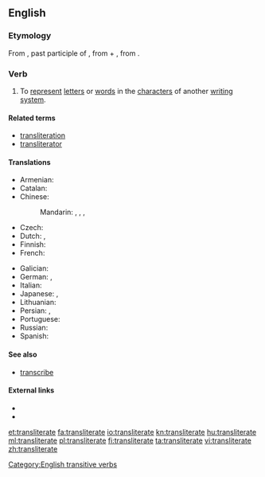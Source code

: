==English==

===Etymology===
From {{etyl|la|en}} {{term|transliteratum|lang=la}}, past participle of {{term|translitero|lang=la}}, from {{term|trans-||across|lang=la}} + {{term|literō|lang=la}} <!-- If "littera" is the etymon for "litero", this angle bracket is pointing the wrong: -->, from {{term|littera||letter|lang=la}}.

===Verb===
{{en-verb|transliterat}}

# {{context|transitive|lang=en}} To [[represent]] [[letter]]s or [[word]]s in the [[character]]s of another [[writing system]].

====Related terms====
* [[transliteration]]
* [[transliterator]]

====Translations====
{{trans-top|to represent letters or words in the characters of another alphabet or script}}
* Armenian: {{t|hy|գրադարձել|tr=gradarjel}}
* Catalan: {{t+|ca|transliterar}}
* Chinese:
*: Mandarin: {{t+|cmn|轉寫|alt=（進行）轉寫|sc=Hani}}, {{t|cmn|转写|alt=（进行）转写|tr=[jìnxíng] zhuǎnxiě|sc=Hani}}, {{t|cmn|音譯|alt=（進行）音譯|sc=Hani}}, {{t+|cmn|音译|alt=（进行）音译|tr=[jìnxíng] yīnyì|sc=Hani}}
* Czech: {{t|cs|transliterovat}}
* Dutch: {{t+|nl|omschrijven}}, {{t|nl|translitereren}}
* Finnish: {{t+|fi|translitteroida}}
* French: {{t+|fr|translittérer}}
{{trans-mid}}
* Galician: {{t+|gl|transliterar}}
* German: {{t|de|transliterieren}}, {{t+|de|umschreiben}}
* Italian: {{t|it|traslitterare}}
* Japanese: {{t|ja|字訳|tr=じやくする, jiyaku suru|alt=字訳する|sc=Jpan}}, {{t|ja|書き写す|tr=かきうつす, kakiutsusu|sc=Jpan}}
* Lithuanian: {{t|lt|transliteruoti}}
* Persian: {{t|fa|حرف‌نویسی کردن|tr=harf-nevisi kardan|sc=fa-Arab}}, {{t|fa|نویسه‌گردانی کردن|tr=nevise-gardâni kardan|sc=fa-Arab}}
* Portuguese: {{t+|pt|transliterar}}
* Russian: {{t+|ru|транслитерировать|tr=transliterírovatʹ}}
* Spanish: {{t|es|transliterar}}
{{trans-bottom}}

====See also====
* [[transcribe]]

====External links====
* {{R:Webster 1913}}
* {{R:Century 1911}}

[[Category:English transitive verbs]]

[[et:transliterate]]
[[fa:transliterate]]
[[io:transliterate]]
[[kn:transliterate]]
[[hu:transliterate]]
[[ml:transliterate]]
[[pl:transliterate]]
[[fi:transliterate]]
[[ta:transliterate]]
[[vi:transliterate]]
[[zh:transliterate]]